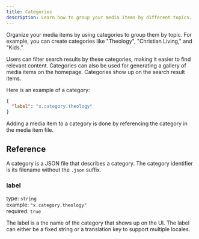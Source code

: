 ```yaml
---
title: Categories
description: Learn how to group your media items by different topics.
---
```



Organize your media items by using categories to group them by topic. For example, you can create categories like "Theology", 
"Christian Living," and "Kids."

Users can filter search results by these categories, making it easier to find relevant content. 
Categories can also be used for generating a gallery of media items on the homepage.
Categories show up on the search result items.

Here is an example of a category:

```json title="src/content/categories/theology.json"
{
  "label": "x.category.theology"
}
```

<Aside type="tip">
Adding a media item to a category is done by referencing the category in the media item file.
</Aside>

## Reference

A category is a JSON file that describes a category. The category identifier is its filename without the `.json` suffix. 

### label

type: `string` \
example: `"x.category.theology"` \
required: `true`

The label is a the name of the category that shows up on the UI. The label can either be a fixed string or a translation key 
to support multiple locales.